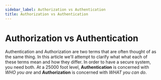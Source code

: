 ```yaml
---
sidebar_label: Authorization vs Authentication
title: Authorization vs Authentication
---
```


# Authorization vs Authentication

Authentication and Authorization are two terms that are often thought of as the same thing. In this article we'll attempt to clarify what what each of these terms mean and how they differ. In order to have a secure system, you need both. At a 25000 foot level, **Authentication** is concerned with _WHO you are_ and **Authorization** is concerned with _WHAT you can do_.